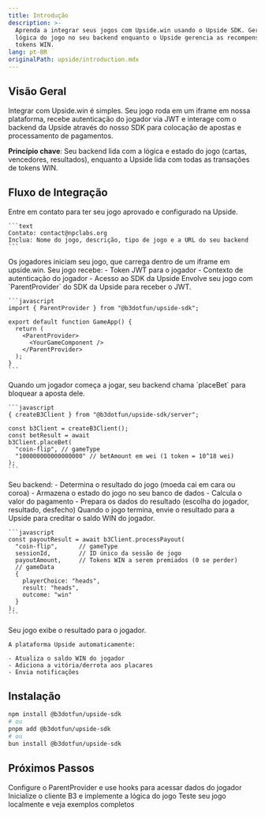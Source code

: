 ```yaml
---
title: Introdução
description: >-
  Aprenda a integrar seus jogos com Upside.win usando o Upside SDK. Gerencie a
  lógica do jogo no seu backend enquanto o Upside gerencia as recompensas em
  tokens WIN.
lang: pt-BR
originalPath: upside/introduction.mdx
---
```

## Visão Geral

Integrar com Upside.win é simples. Seu jogo roda em um iframe em nossa plataforma, recebe autenticação do jogador via JWT e interage com o backend da Upside através do nosso SDK para colocação de apostas e processamento de pagamentos.

**Princípio chave**: Seu backend lida com a lógica e estado do jogo (cartas, vencedores, resultados), enquanto a Upside lida com todas as transações de tokens WIN.

## Fluxo de Integração

<Steps>
  <Step title="Contate a Equipe B3">
    Entre em contato para ter seu jogo aprovado e configurado na Upside.

    ```text
    Contato: contact@npclabs.org
    Inclua: Nome do jogo, descrição, tipo de jogo e a URL do seu backend
    ```
  </Step>
  <Step title="Jogo Carrega em Iframe">
    Os jogadores iniciam seu jogo, que carrega dentro de um iframe em upside.win. Seu jogo recebe: - Token JWT para o jogador - Contexto de autenticação do jogador - Acesso ao SDK da Upside
  </Step>
  <Step title="Frontend: Receber JWT">
    Envolve seu jogo com `ParentProvider` do SDK da Upside para receber o JWT.

    ```javascript
    import { ParentProvider } from "@b3dotfun/upside-sdk";
    
    export default function GameApp() {
      return (
        <ParentProvider>
          <YourGameComponent />
        </ParentProvider>
      );
    }
    ```
  </Step>
  <Step title="Backend: Colocar Aposta">
    Quando um jogador começa a jogar, seu backend chama `placeBet` para bloquear a aposta dele.

    ```javascript
    { createB3Client } from "@b3dotfun/upside-sdk/server"; 
    
    const b3Client = createB3Client(); 
    const betResult = await
    b3Client.placeBet(
      "coin-flip", // gameType 
      "100000000000000000" // betAmount em wei (1 token = 10^18 wei) 
    ); 
    ```
  </Step>
  <Step title="Backend: Lidar com a Lógica do Jogo">
    Seu backend: - Determina o resultado do jogo (moeda cai em cara ou coroa) - Armazena o estado do jogo no seu banco de dados - Calcula o valor do pagamento - Prepara os dados do resultado (escolha do jogador, resultado, desfecho)
  </Step>
  <Step title="Backend: Processar Pagamento">
    Quando o jogo termina, envie o resultado para a Upside para creditar o saldo WIN do jogador.

    ```javascript
    const payoutResult = await b3Client.processPayout(
      "coin-flip",      // gameType
      sessionId,        // ID único da sessão de jogo
      payoutAmount,     // Tokens WIN a serem premiados (0 se perder)
      // gameData
      {
        playerChoice: "heads",
        result: "heads",
        outcome: "win"
      }
    );
    ```
  </Step>
  <Step title="Frontend: Mostrar Resultado">
    Seu jogo exibe o resultado para o jogador.

    A plataforma Upside automaticamente:

    - Atualiza o saldo WIN do jogador
    - Adiciona a vitória/derrota aos placares
    - Envia notificações
  </Step>
</Steps>

## Instalação

```bash
npm install @b3dotfun/upside-sdk
# ou
pnpm add @b3dotfun/upside-sdk
# ou
bun install @b3dotfun/upside-sdk
```

## Próximos Passos

<CardGroup cols={2}>
  <Card title="Integração Frontend" icon="browser" href="/upside/frontend-integration">
    Configure o ParentProvider e use hooks para acessar dados do jogador
  </Card>
  <Card title="Integração Backend" icon="server" href="/upside/backend-integration">
    Inicialize o cliente B3 e implemente a lógica do jogo
  </Card>
  <Card title="Testes & Exemplos" icon="flask" href="/upside/testing-and-examples">
    Teste seu jogo localmente e veja exemplos completos
  </Card>
</CardGroup>
